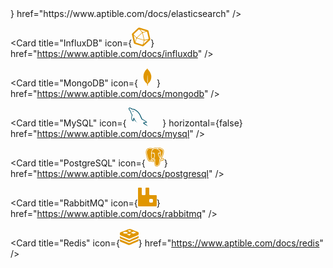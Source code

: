 <CardGroup cols="2">
  <Card title="Elasticsearch" icon={<svg fill="#E09600" width="30px" height="30px" viewBox="0 0 24 24" role="img" xmlns="http://www.w3.org/2000/svg"><path d="M13.394 0C8.683 0 4.609 2.716 2.644 6.667h15.641a4.77 4.77 0 0 0 3.073-1.11c.446-.375.864-.785 1.247-1.243l.001-.002A11.974 11.974 0 0 0 13.394 0zM1.804 8.889a12.009 12.009 0 0 0 0 6.222h14.7a3.111 3.111 0 1 0 0-6.222zm.84 8.444C4.61 21.283 8.684 24 13.395 24c3.701 0 7.011-1.677 9.212-4.312l-.001-.002a9.958 9.958 0 0 0-1.247-1.243 4.77 4.77 0 0 0-3.073-1.11z"/></svg>} href="https://www.aptible.com/docs/elasticsearch" />

  <Card title="InfluxDB" icon={<svg fill="#E09600" width="30px" height="30px" viewBox="-2.5 0 261 261" version="1.1" xmlns="http://www.w3.org/2000/svg" xmlns:xlink="http://www.w3.org/1999/xlink" preserveAspectRatio="xMidYMid">     <g>         <path d="M255.59672,156.506259 L230.750771,48.7630778 C229.35754,42.9579495 224.016822,36.920616 217.979489,35.2951801 L104.895589,0.464410265 C103.502359,-2.84217094e-14 101.876923,-2.84217094e-14 100.019282,-2.84217094e-14 C95.1429738,-2.84217094e-14 90.266666,1.85764106 86.783589,4.87630778 L5.74399781,80.3429758 C1.33210029,84.290463 -0.989951029,92.1854375 0.403279765,97.7583607 L26.8746649,213.164312 C28.2678956,218.96944 33.6086137,225.006773 39.6459471,226.632209 L145.531487,259.605338 C146.924718,260.069748 148.550154,260.069748 150.407795,260.069748 C155.284103,260.069748 160.160411,258.212107 163.643488,255.19344 L250.256002,174.61826 C254.6679,169.974157 256.989951,162.543593 255.59672,156.506259 Z M116.738051,26.0069748 L194.52677,49.9241035 C197.545437,50.852924 197.545437,52.2461548 194.52677,52.9427702 L153.658667,62.2309755 C150.64,63.159796 146.228103,61.7665652 144.138257,59.4445139 L115.809231,28.7934364 C113.254974,26.23918 113.719384,25.0781543 116.738051,26.0069748 Z M165.268924,165.330054 C166.197744,168.348721 164.107898,170.206362 161.089231,169.277541 L77.2631786,143.270567 C74.2445119,142.341746 73.5478965,139.78749 75.8699478,137.697643 L139.958564,78.0209245 C142.280616,75.6988732 144.834872,76.6276937 145.531487,79.6463604 L165.268924,165.330054 Z M27.10687,89.398976 L95.1429738,26.0069748 C97.4650251,23.6849235 100.948102,24.1493338 103.270153,26.23918 L137.404308,63.159796 C139.726359,65.4818473 139.261949,68.9649243 137.172103,71.2869756 L69.1359989,134.678977 C66.8139476,137.001028 63.3308706,136.536618 61.0088193,134.446772 L26.8746649,97.5261556 C24.5526135,94.9718991 24.7848187,91.256617 27.10687,89.398976 Z M43.5934344,189.711593 L25.7136392,110.761848 C24.7848187,107.743181 26.1780495,107.046566 28.2678956,109.368617 L56.5969218,140.019695 C58.9189731,142.341746 59.6155885,146.753644 58.9189731,149.77231 L46.6121011,189.711593 C45.6832806,192.962465 44.2900498,192.962465 43.5934344,189.711593 Z M143.209436,236.15262 L54.2748705,208.520209 C51.2562038,207.591388 49.3985627,204.340516 50.3273832,201.089645 L65.1885117,153.255387 C66.1173322,150.236721 69.3682041,148.37908 72.6190759,149.3079 L161.553642,176.708106 C164.572308,177.636926 166.429949,180.887798 165.501129,184.13867 L150.64,231.972927 C149.478975,234.991594 146.460308,236.849235 143.209436,236.15262 Z M222.159181,171.367388 L162.714667,226.632209 C160.392616,228.954261 159.23159,228.02544 160.160411,225.006773 L172.467283,185.06749 C173.396103,182.048824 176.646975,178.797952 179.897847,178.333542 L220.76595,169.045336 C223.784617,167.884311 224.249027,169.277541 222.159181,171.367388 Z M228.660925,159.292721 L179.665642,170.438567 C176.646975,171.367388 173.396103,169.277541 172.699488,166.258875 L151.801026,75.6988732 C150.872206,72.6802064 152.962052,69.4293346 155.980718,68.7327192 L204.976001,57.5868728 C207.994668,56.6580523 211.24554,58.7478985 211.942155,61.7665652 L232.840617,152.326567 C233.537233,155.809644 231.679592,158.828311 228.660925,159.292721 Z">  </path>     </g> </svg>} href="https://www.aptible.com/docs/influxdb" />

  <Card title="MongoDB" icon={<svg fill="#E09600" width="30px" height="30px"  viewBox="0 0 32 32" version="1.1" xmlns="http://www.w3.org/2000/svg"> <title>mongodb</title> <path d="M15.821 23.185s0-10.361 0.344-10.36c0.266 0 0.612 13.365 0.612 13.365-0.476-0.056-0.956-2.199-0.956-3.005zM22.489 12.945c-0.919-4.016-2.932-7.469-5.708-10.134l-0.007-0.006c-0.338-0.516-0.647-1.108-0.895-1.732l-0.024-0.068c0.001 0.020 0.001 0.044 0.001 0.068 0 0.565-0.253 1.070-0.652 1.409l-0.003 0.002c-3.574 3.034-5.848 7.505-5.923 12.508l-0 0.013c-0.001 0.062-0.001 0.135-0.001 0.208 0 4.957 2.385 9.357 6.070 12.115l0.039 0.028 0.087 0.063q0.241 1.784 0.412 3.576h0.601c0.166-1.491 0.39-2.796 0.683-4.076l-0.046 0.239c0.396-0.275 0.742-0.56 1.065-0.869l-0.003 0.003c2.801-2.597 4.549-6.297 4.549-10.404 0-0.061-0-0.121-0.001-0.182l0 0.009c-0.003-0.981-0.092-1.94-0.261-2.871l0.015 0.099z"></path> </svg>} href="https://www.aptible.com/docs/mongodb" />

  <Card
    title="MySQL"
    icon={
<svg className="h-6 w-6"
width="50"
height="30" viewBox="0 0 256 252" xmlns="http://www.w3.org/2000/svg" preserveAspectRatio="xMinYMin meet"><path d="M235.648 194.212c-13.918-.347-24.705 1.045-33.752 4.872-2.61 1.043-6.786 1.044-7.134 4.35 1.392 1.392 1.566 3.654 2.784 5.567 2.09 3.479 5.741 8.177 9.047 10.614 3.653 2.783 7.308 5.566 11.134 8.002 6.786 4.176 14.442 6.611 21.053 10.787 3.829 2.434 7.654 5.568 11.482 8.177 1.914 1.39 3.131 3.654 5.568 4.523v-.521c-1.219-1.567-1.567-3.828-2.784-5.568-1.738-1.74-3.48-3.306-5.22-5.046-5.045-6.784-11.308-12.7-18.093-17.571-5.567-3.828-17.747-9.047-20.008-15.485 0 0-.175-.173-.348-.347 3.827-.348 8.35-1.74 12.005-2.784 5.915-1.567 11.308-1.218 17.398-2.784 2.783-.696 5.567-1.566 8.35-2.436v-1.565c-3.13-3.132-5.392-7.307-8.698-10.265-8.873-7.657-18.617-15.137-28.707-21.4-5.394-3.48-12.354-5.742-18.095-8.699-2.086-1.045-5.567-1.566-6.784-3.306-3.133-3.827-4.873-8.872-7.134-13.396-5.044-9.57-9.917-20.182-14.267-30.272-3.13-6.786-5.044-13.572-8.872-19.834-17.92-29.577-37.406-47.497-67.33-65.07-6.438-3.653-14.093-5.219-22.27-7.132-4.348-.175-8.699-.522-13.048-.697-2.784-1.218-5.568-4.523-8.004-6.089C34.006 4.573 8.429-8.996 1.122 8.924c-4.698 11.308 6.96 22.442 10.96 28.185 2.96 4.001 6.786 8.524 8.874 13.048 1.218 2.956 1.565 6.09 2.783 9.221 2.785 7.653 5.393 16.18 9.048 23.314 1.914 3.653 4.001 7.48 6.437 10.786 1.392 1.913 3.827 2.784 4.35 5.915-2.435 3.48-2.61 8.7-4.003 13.049-6.263 19.66-3.826 44.017 5.046 58.457 2.783 4.348 9.395 13.92 18.268 10.265 7.83-3.131 6.09-13.048 8.35-21.747.524-2.09.176-3.48 1.219-4.872v.349c2.436 4.87 4.871 9.569 7.133 14.44 5.394 8.524 14.788 17.398 22.617 23.314 4.177 3.13 7.482 8.524 12.702 10.438v-.523h-.349c-1.044-1.566-2.61-2.261-4.001-3.48-3.131-3.13-6.612-6.958-9.047-10.438-7.306-9.744-13.745-20.53-19.486-31.665-2.783-5.392-5.22-11.308-7.481-16.701-1.045-2.09-1.045-5.22-2.784-6.263-2.61 3.827-6.437 7.133-8.351 11.83-3.304 7.481-3.653 16.702-4.871 26.27-.696.176-.349 0-.697.35-5.566-1.394-7.48-7.134-9.569-12.006-5.22-12.352-6.09-32.186-1.565-46.452 1.218-3.654 6.438-15.136 4.35-18.616-1.044-3.306-4.525-5.22-6.438-7.829-2.261-3.306-4.698-7.48-6.263-11.135-4.176-9.743-6.264-20.53-10.787-30.273-2.088-4.524-5.74-9.22-8.699-13.396-3.305-4.697-6.959-8.004-9.569-13.571-.869-1.913-2.088-5.045-.696-7.133.348-1.392 1.043-1.913 2.436-2.261 2.262-1.915 8.7.521 10.96 1.565 6.438 2.608 11.831 5.046 17.225 8.699 2.435 1.74 5.045 5.046 8.176 5.916h3.654c5.568 1.217 11.83.348 17.05 1.913 9.222 2.957 17.572 7.307 25.054 12.005 22.792 14.44 41.58 34.97 54.282 59.501 2.088 4 2.957 7.656 4.871 11.83 3.655 8.526 8.178 17.225 11.83 25.576 3.654 8.176 7.133 16.528 12.353 23.314 2.61 3.652 13.048 5.567 17.746 7.481 3.48 1.565 8.874 2.958 12.005 4.871 5.915 3.652 11.83 7.83 17.398 11.83 2.784 2.088 11.482 6.438 12.005 9.917z" fill="#00546B"/><path d="M58.186 43.022c-2.957 0-5.044.35-7.132.871v.348h.348c1.393 2.784 3.827 4.698 5.566 7.133 1.393 2.783 2.61 5.568 4.003 8.352.173-.175.347-.348.347-.348 2.437-1.741 3.654-4.524 3.654-8.7-1.044-1.217-1.218-2.435-2.088-3.653-1.043-1.741-3.306-2.61-4.698-4.003z" fill="#00546B"/></svg>
}
    horizontal={false}
    href="https://www.aptible.com/docs/mysql"
  />

  <Card title="PostgreSQL" icon={<svg fill="#E09600" width="30px" height="30px" viewBox="0 0 32 32" xmlns="http://www.w3.org/2000/svg">   <path d="M22.839 0c-1.245 0.011-2.479 0.188-3.677 0.536l-0.083 0.027c-0.751-0.131-1.516-0.203-2.276-0.219-1.573-0.027-2.923 0.353-4.011 0.989-1.073-0.369-3.297-1.016-5.641-0.885-1.629 0.088-3.411 0.583-4.735 1.979-1.312 1.391-2.009 3.547-1.864 6.485 0.041 0.807 0.271 2.124 0.656 3.837 0.38 1.709 0.917 3.709 1.589 5.537 0.672 1.823 1.405 3.463 2.552 4.577 0.572 0.557 1.364 1.032 2.296 0.991 0.652-0.027 1.24-0.313 1.751-0.735 0.249 0.328 0.516 0.468 0.755 0.599 0.308 0.167 0.599 0.281 0.907 0.355 0.552 0.14 1.495 0.323 2.599 0.135 0.375-0.063 0.771-0.187 1.167-0.359 0.016 0.437 0.032 0.869 0.047 1.307 0.057 1.38 0.095 2.656 0.505 3.776 0.068 0.183 0.251 1.12 0.969 1.953 0.724 0.833 2.129 1.349 3.739 1.005 1.131-0.24 2.573-0.677 3.532-2.041 0.948-1.344 1.375-3.276 1.459-6.412 0.020-0.172 0.047-0.312 0.072-0.448l0.224 0.021h0.027c1.208 0.052 2.521-0.12 3.62-0.631 0.968-0.448 1.703-0.901 2.239-1.708 0.131-0.199 0.281-0.443 0.319-0.86 0.041-0.411-0.199-1.063-0.595-1.364-0.791-0.604-1.291-0.375-1.828-0.26-0.525 0.115-1.063 0.176-1.599 0.192 1.541-2.593 2.645-5.353 3.276-7.792 0.375-1.443 0.584-2.771 0.599-3.932 0.021-1.161-0.077-2.187-0.771-3.077-2.177-2.776-5.235-3.548-7.599-3.573-0.073 0-0.145 0-0.219 0zM22.776 0.855c2.235-0.021 5.093 0.604 7.145 3.228 0.464 0.589 0.6 1.448 0.584 2.511s-0.213 2.328-0.573 3.719c-0.692 2.699-2.011 5.833-3.859 8.652 0.063 0.047 0.135 0.088 0.208 0.115 0.385 0.161 1.265 0.296 3.025-0.063 0.443-0.095 0.767-0.156 1.105 0.099 0.167 0.14 0.255 0.349 0.244 0.568-0.020 0.161-0.077 0.317-0.177 0.448-0.339 0.509-1.009 0.995-1.869 1.396-0.76 0.353-1.855 0.536-2.817 0.547-0.489 0.005-0.937-0.032-1.319-0.152l-0.020-0.004c-0.147 1.411-0.484 4.203-0.704 5.473-0.176 1.025-0.484 1.844-1.072 2.453-0.589 0.615-1.417 0.979-2.537 1.219-1.385 0.297-2.391-0.021-3.041-0.568s-0.948-1.276-1.125-1.719c-0.124-0.307-0.187-0.703-0.249-1.235-0.063-0.531-0.104-1.177-0.136-1.911-0.041-1.12-0.057-2.24-0.041-3.365-0.577 0.532-1.296 0.88-2.068 1.016-0.921 0.156-1.739 0-2.228-0.12-0.24-0.063-0.475-0.151-0.693-0.271-0.229-0.12-0.443-0.255-0.588-0.527-0.084-0.156-0.109-0.337-0.073-0.509 0.041-0.177 0.145-0.328 0.287-0.443 0.265-0.215 0.615-0.333 1.14-0.443 0.959-0.199 1.297-0.333 1.5-0.496 0.172-0.135 0.371-0.416 0.713-0.828 0-0.015 0-0.036-0.005-0.052-0.619-0.020-1.224-0.181-1.771-0.479-0.197 0.208-1.224 1.292-2.468 2.792-0.521 0.624-1.099 0.984-1.713 1.011-0.609 0.025-1.163-0.281-1.631-0.735-0.937-0.912-1.688-2.48-2.339-4.251s-1.177-3.744-1.557-5.421c-0.375-1.683-0.599-3.037-0.631-3.688-0.14-2.776 0.511-4.645 1.625-5.828s2.641-1.625 4.131-1.713c2.672-0.151 5.213 0.781 5.724 0.979 0.989-0.672 2.265-1.088 3.859-1.063 0.756 0.011 1.505 0.109 2.24 0.292l0.027-0.016c0.323-0.109 0.651-0.208 0.984-0.28 0.907-0.215 1.833-0.324 2.76-0.339zM22.979 1.745h-0.197c-0.76 0.009-1.527 0.099-2.271 0.26 1.661 0.735 2.916 1.864 3.801 3 0.615 0.781 1.12 1.64 1.505 2.557 0.152 0.355 0.251 0.651 0.303 0.88 0.031 0.115 0.047 0.213 0.057 0.312 0 0.052 0.005 0.105-0.021 0.193 0 0.005-0.005 0.016-0.005 0.021 0.043 1.167-0.249 1.957-0.287 3.072-0.025 0.808 0.183 1.756 0.235 2.792 0.047 0.973-0.072 2.041-0.703 3.093 0.052 0.063 0.099 0.125 0.151 0.193 1.672-2.636 2.88-5.547 3.521-8.032 0.344-1.339 0.525-2.552 0.541-3.509 0.016-0.959-0.161-1.657-0.391-1.948-1.792-2.287-4.213-2.871-6.24-2.885zM16.588 2.088c-1.572 0.005-2.703 0.48-3.561 1.193-0.887 0.74-1.48 1.745-1.865 2.781-0.464 1.224-0.625 2.411-0.688 3.219l0.021-0.011c0.475-0.265 1.099-0.536 1.771-0.687 0.667-0.157 1.391-0.204 2.041 0.052 0.657 0.249 1.193 0.848 1.391 1.749 0.939 4.344-0.291 5.959-0.744 7.177-0.172 0.443-0.323 0.891-0.443 1.349 0.057-0.011 0.115-0.027 0.172-0.032 0.323-0.025 0.572 0.079 0.719 0.141 0.459 0.192 0.771 0.588 0.943 1.041 0.041 0.12 0.072 0.244 0.093 0.38 0.016 0.052 0.027 0.109 0.027 0.167-0.052 1.661-0.048 3.323 0.015 4.984 0.032 0.719 0.079 1.349 0.136 1.849 0.057 0.495 0.135 0.875 0.188 1.005 0.171 0.427 0.421 0.984 0.875 1.364 0.448 0.381 1.093 0.631 2.276 0.381 1.025-0.224 1.656-0.527 2.077-0.964 0.423-0.443 0.672-1.052 0.833-1.984 0.245-1.401 0.729-5.464 0.787-6.224-0.025-0.579 0.057-1.021 0.245-1.36 0.187-0.344 0.479-0.557 0.735-0.672 0.124-0.057 0.244-0.093 0.343-0.125-0.104-0.145-0.213-0.291-0.323-0.432-0.364-0.443-0.667-0.937-0.891-1.463-0.104-0.22-0.219-0.439-0.344-0.647-0.176-0.317-0.4-0.719-0.635-1.172-0.469-0.896-0.979-1.989-1.245-3.052-0.265-1.063-0.301-2.161 0.376-2.932 0.599-0.688 1.656-0.973 3.233-0.812-0.047-0.141-0.072-0.261-0.151-0.443-0.359-0.844-0.828-1.636-1.391-2.355-1.339-1.713-3.511-3.412-6.859-3.469zM7.735 2.156c-0.167 0-0.339 0.005-0.505 0.016-1.349 0.079-2.62 0.468-3.532 1.432-0.911 0.969-1.509 2.547-1.38 5.167 0.027 0.5 0.24 1.885 0.609 3.536 0.371 1.652 0.896 3.595 1.527 5.313 0.629 1.713 1.391 3.208 2.12 3.916 0.364 0.349 0.681 0.495 0.968 0.485 0.287-0.016 0.636-0.183 1.063-0.693 0.776-0.937 1.579-1.844 2.412-2.729-1.199-1.047-1.787-2.629-1.552-4.203 0.135-0.984 0.156-1.907 0.135-2.636-0.015-0.708-0.063-1.176-0.063-1.473 0-0.011 0-0.016 0-0.027v-0.005l-0.005-0.009c0-1.537 0.272-3.057 0.792-4.5 0.375-0.996 0.928-2 1.76-2.819-0.817-0.271-2.271-0.676-3.843-0.755-0.167-0.011-0.339-0.016-0.505-0.016zM24.265 9.197c-0.905 0.016-1.411 0.251-1.681 0.552-0.376 0.433-0.412 1.193-0.177 2.131 0.233 0.937 0.719 1.984 1.172 2.855 0.224 0.437 0.443 0.828 0.619 1.145 0.183 0.323 0.313 0.547 0.391 0.745 0.073 0.177 0.157 0.333 0.24 0.479 0.349-0.74 0.412-1.464 0.375-2.224-0.047-0.937-0.265-1.896-0.229-2.864 0.037-1.136 0.261-1.876 0.277-2.751-0.324-0.041-0.657-0.068-0.985-0.068zM13.287 9.355c-0.276 0-0.552 0.036-0.823 0.099-0.537 0.131-1.052 0.328-1.537 0.599-0.161 0.088-0.317 0.188-0.463 0.303l-0.032 0.025c0.011 0.199 0.047 0.667 0.063 1.365 0.016 0.76 0 1.728-0.145 2.776-0.323 2.281 1.333 4.167 3.276 4.172 0.115-0.469 0.301-0.944 0.489-1.443 0.541-1.459 1.604-2.521 0.708-6.677-0.145-0.677-0.437-0.953-0.839-1.109-0.224-0.079-0.457-0.115-0.697-0.109zM23.844 9.625h0.068c0.083 0.005 0.167 0.011 0.239 0.031 0.068 0.016 0.131 0.037 0.183 0.073 0.052 0.031 0.088 0.083 0.099 0.145v0.011c0 0.063-0.016 0.125-0.047 0.183-0.041 0.072-0.088 0.14-0.145 0.197-0.136 0.151-0.319 0.251-0.516 0.281-0.193 0.027-0.385-0.025-0.547-0.135-0.063-0.048-0.125-0.1-0.172-0.157-0.047-0.047-0.073-0.109-0.084-0.172-0.004-0.061 0.011-0.124 0.052-0.171 0.048-0.048 0.1-0.089 0.157-0.12 0.129-0.073 0.301-0.125 0.5-0.152 0.072-0.009 0.145-0.015 0.213-0.020zM13.416 9.849c0.068 0 0.147 0.005 0.22 0.015 0.208 0.032 0.385 0.084 0.525 0.167 0.068 0.032 0.131 0.084 0.177 0.141 0.052 0.063 0.077 0.14 0.073 0.224-0.016 0.077-0.048 0.151-0.1 0.208-0.057 0.068-0.119 0.125-0.192 0.172-0.172 0.125-0.385 0.177-0.599 0.151-0.215-0.036-0.412-0.14-0.557-0.301-0.063-0.068-0.115-0.141-0.157-0.219-0.047-0.073-0.067-0.156-0.057-0.24 0.021-0.14 0.141-0.219 0.256-0.26 0.131-0.043 0.271-0.057 0.411-0.052zM25.495 19.64h-0.005c-0.192 0.073-0.353 0.1-0.489 0.163-0.14 0.052-0.251 0.156-0.317 0.285-0.089 0.152-0.156 0.423-0.136 0.885 0.057 0.043 0.125 0.073 0.199 0.095 0.224 0.068 0.609 0.115 1.036 0.109 0.849-0.011 1.896-0.208 2.453-0.469 0.453-0.208 0.88-0.489 1.255-0.817-1.859 0.38-2.905 0.281-3.552 0.016-0.156-0.068-0.307-0.157-0.443-0.267zM14.787 19.765h-0.027c-0.072 0.005-0.172 0.032-0.375 0.251-0.464 0.52-0.625 0.848-1.005 1.151-0.385 0.307-0.88 0.469-1.875 0.672-0.312 0.063-0.495 0.135-0.615 0.192 0.036 0.032 0.036 0.043 0.093 0.068 0.147 0.084 0.333 0.152 0.485 0.193 0.427 0.104 1.124 0.229 1.859 0.104 0.729-0.125 1.489-0.475 2.141-1.385 0.115-0.156 0.124-0.391 0.031-0.641-0.093-0.244-0.297-0.463-0.437-0.52-0.089-0.043-0.183-0.068-0.276-0.084z"/> </svg>} href="https://www.aptible.com/docs/postgresql" />

  <Card title="RabbitMQ" icon={<svg fill="#E09600" width="30px" height="30px" viewBox="-0.5 0 257 257" version="1.1" xmlns="http://www.w3.org/2000/svg" xmlns:xlink="http://www.w3.org/1999/xlink" preserveAspectRatio="xMidYMid">     <g>         <path  d="M245.733754,102.437432 L163.822615,102.437432 C161.095475,102.454639 158.475045,101.378893 156.546627,99.4504749 C154.618208,97.5220567 153.542463,94.901627 153.559669,92.174486 L153.559669,10.2633479 C153.559723,7.54730691 152.476409,4.94343327 150.549867,3.02893217 C148.623325,1.11443107 146.012711,0.0474632135 143.296723,0.0645452326 L112.636172,0.0645452326 C109.920185,0.0474632135 107.30957,1.11443107 105.383029,3.02893217 C103.456487,4.94343327 102.373172,7.54730691 102.373226,10.2633479 L102.373226,92.174486 C102.390432,94.901627 101.314687,97.5220567 99.3862689,99.4504749 C97.4578506,101.378893 94.8374209,102.454639 92.11028,102.437432 L61.4497286,102.437432 C58.7225877,102.454639 56.102158,101.378893 54.1737397,99.4504749 C52.2453215,97.5220567 51.1695761,94.901627 51.1867826,92.174486 L51.1867826,10.2633479 C51.203989,7.5362069 50.1282437,4.91577722 48.1998255,2.98735896 C46.2714072,1.05894071 43.6509775,-0.0168046317 40.9238365,0.000198540275 L10.1991418,0.000198540275 C7.48310085,0.000198540275 4.87922722,1.08366231 2.96472611,3.0102043 C1.05022501,4.93674629 -0.0167428433,7.54736062 0.000135896304,10.2633479 L0.000135896304,245.79796 C-0.0168672756,248.525101 1.05887807,251.14553 2.98729632,253.073949 C4.91571457,255.002367 7.53614426,256.078112 10.2632852,256.061109 L245.733754,256.061109 C248.460895,256.078112 251.081324,255.002367 253.009743,253.073949 C254.938161,251.14553 256.013906,248.525101 255.9967,245.79796 L255.9967,112.892808 C256.066222,110.132577 255.01362,107.462105 253.07944,105.491659 C251.14526,103.521213 248.4948,102.419191 245.733754,102.437432 Z M204.553817,189.4159 C204.570741,193.492844 202.963126,197.408658 200.08629,200.297531 C197.209455,203.186403 193.300387,204.810319 189.223407,204.810319 L168.697515,204.810319 C164.620535,204.810319 160.711467,203.186403 157.834632,200.297531 C154.957796,197.408658 153.350181,193.492844 153.367105,189.4159 L153.367105,168.954151 C153.350181,164.877207 154.957796,160.961393 157.834632,158.07252 C160.711467,155.183648 164.620535,153.559732 168.697515,153.559732 L189.223407,153.559732 C193.300387,153.559732 197.209455,155.183648 200.08629,158.07252 C202.963126,160.961393 204.570741,164.877207 204.553817,168.954151 L204.553817,189.4159 L204.553817,189.4159 Z">  </path>     </g> </svg>} href="https://www.aptible.com/docs/rabbitmq" />

  <Card title="Redis" icon={<svg fill="#E09600" width="30px" height="30px" viewBox="0 -2 28 28" xmlns="http://www.w3.org/2000/svg"><path d="m27.994 14.729c-.012.267-.365.566-1.091.945-1.495.778-9.236 3.967-10.883 4.821-.589.419-1.324.67-2.116.67-.641 0-1.243-.164-1.768-.452l.019.01c-1.304-.622-9.539-3.95-11.023-4.659-.741-.35-1.119-.653-1.132-.933v2.83c0 .282.39.583 1.132.933 1.484.709 9.722 4.037 11.023 4.659.504.277 1.105.44 1.744.44.795 0 1.531-.252 2.132-.681l-.011.008c1.647-.859 9.388-4.041 10.883-4.821.76-.396 1.096-.7 1.096-.982s0-2.791 0-2.791z"/><path d="m27.992 10.115c-.013.267-.365.565-1.09.944-1.495.778-9.236 3.967-10.883 4.821-.59.421-1.326.672-2.121.672-.639 0-1.24-.163-1.763-.449l.019.01c-1.304-.627-9.539-3.955-11.023-4.664-.741-.35-1.119-.653-1.132-.933v2.83c0 .282.39.583 1.132.933 1.484.709 9.721 4.037 11.023 4.659.506.278 1.108.442 1.749.442.793 0 1.527-.251 2.128-.677l-.011.008c1.647-.859 9.388-4.043 10.883-4.821.76-.397 1.096-.7 1.096-.984s0-2.791 0-2.791z"/><path d="m27.992 5.329c.014-.285-.358-.534-1.107-.81-1.451-.533-9.152-3.596-10.624-4.136-.528-.242-1.144-.383-1.794-.383-.734 0-1.426.18-2.035.498l.024-.012c-1.731.622-9.924 3.835-11.381 4.405-.729.287-1.086.552-1.073.834v2.83c0 .282.39.583 1.132.933 1.484.709 9.721 4.038 11.023 4.66.504.277 1.105.439 1.744.439.795 0 1.531-.252 2.133-.68l-.011.008c1.647-.859 9.388-4.043 10.883-4.821.76-.397 1.096-.7 1.096-.984s0-2.791 0-2.791h-.009zm-17.967 2.684 6.488-.996-1.96 2.874zm14.351-2.588-4.253 1.68-3.835-1.523 4.246-1.679 3.838 1.517zm-11.265-2.785-.628-1.157 1.958.765 1.846-.604-.499 1.196 1.881.7-2.426.252-.543 1.311-.879-1.457-2.8-.252 2.091-.754zm-4.827 1.632c1.916 0 3.467.602 3.467 1.344s-1.559 1.344-3.467 1.344-3.474-.603-3.474-1.344 1.553-1.344 3.474-1.344z"/></svg>} href="https://www.aptible.com/docs/redis" />

  <Card title="SFTP" icon="file" color="E09600" href="https://www.aptible.com/docs/sftp" />
</CardGroup>